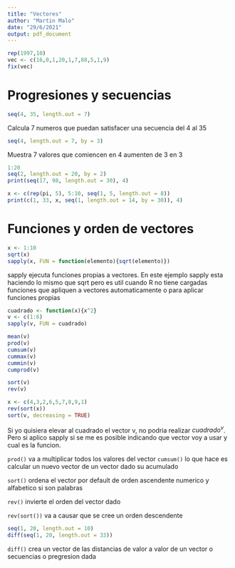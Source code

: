 ```yaml
---
title: "Vectores"
author: "Martin Malo"
date: "29/6/2021"
output: pdf_document
---
```


```r
rep(1997,10)
vec <- c(16,0,1,20,1,7,88,5,1,9)
fix(vec)
```

# Progresiones y secuencias

```r
seq(4, 35, length.out = 7)
```

Calcula 7 numeros que puedan satisfacer una secuencia del 4 al 35

```r
seq(4, length.out = 7, by = 3)
```

Muestra 7 valores que comiencen en 4 aumenten de 3 en 3

```r
1:20
seq(2, length.out = 20, by = 2)
print(seq(17, 98, length.out = 30), 4)
```

```r
x <- c(rep(pi, 5), 5:10, seq(1, 5, length.out = 8))
print(c(1, 33, x, seq(1, length.out = 14, by = 30)), 4)
```

# Funciones y orden de vectores

```r
x <- 1:10
sqrt(x)
sapply(x, FUN = function(elemento){sqrt(elemento)})
```

sapply ejecuta funciones propias a vectores. En este ejemplo sapply esta haciendo lo mismo que sqrt pero es util cuando R no tiene cargadas funciones que apliquen a vectores automaticamente o para aplicar funciones propias

```r
cuadrado <- function(x){x^2}
v <- c(1:6)
sapply(v, FUN = cuadrado)

mean(v)
prod(v)
cumsum(v)
cummax(v)
cummin(v)
cumprod(v)

sort(v)
rev(v)

x <- c(4,3,2,6,5,7,8,9,1)
rev(sort(x))
sort(v, decreasing = TRUE)
```

Si yo quisiera elevar al cuadrado el vector v, no podria realizar $cuadrado^v$. Pero si aplico sapply si se me es posible indicando que vector voy a usar y cual es la funcion. 

`prod()` va a multiplicar todos los valores del vector
`cumsum()` lo que hace es calcular un nuevo vector de un vector dado su acumulado

`sort()` ordena el vector por default de orden ascendente numerico y alfabetico si son palabras

`rev()` invierte el orden del vector dado

`rev(sort())` va a causar que se cree un orden descendente

```r
seq(1, 20, length.out = 10)
diff(seq(1, 20, length.out = 33))
```

`diff()` crea un vector de las distancias de valor a valor de un vector o secuencias o pregresion dada





